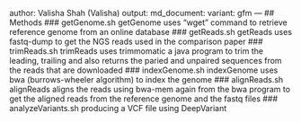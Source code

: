 author: Valisha Shah (Valisha)
output:
        md_document:
                variant: gfm
---
## Methods 
### getGenome.sh
getGenome uses "wget" command to retrieve reference genome from an online database 
### getReads.sh
getReads uses fastq-dump to get the NGS reads used in the comparison paper 
### trimReads.sh
trimReads uses trimmomatic a java program to trim the leading, trailing and also returns the paried and unpaired sequences from the reads that are downloaded
### indexGenome.sh
indexGenome uses bwa (burrows-wheeler algorithm) to index the genome 
### alignReads.sh 
alignReads aligns the reads using bwa-mem again from the bwa program to get the aligned reads from the reference genome and the fastq files
### analyzeVariants.sh
producing a VCF file using DeepVariant 
 

